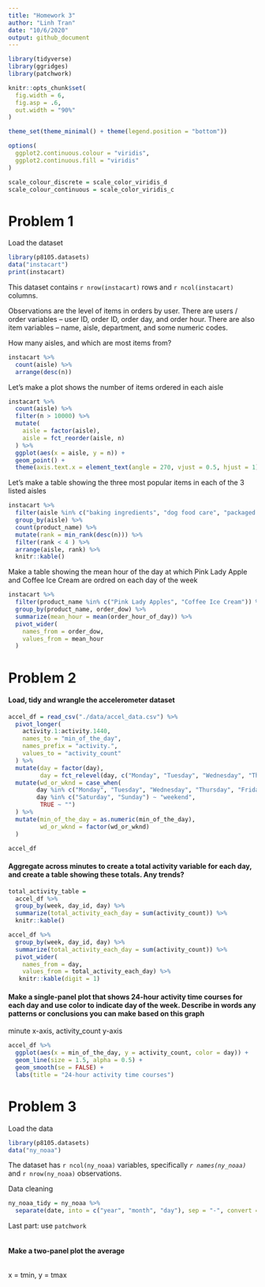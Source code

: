 ```yaml
---
title: "Homework 3"
author: "Linh Tran"
date: "10/6/2020"
output: github_document
---
```


```r
library(tidyverse)
library(ggridges)
library(patchwork)

knitr::opts_chunk$set(
  fig.width = 6,
  fig.asp = .6,  
  out.width = "90%"
)

theme_set(theme_minimal() + theme(legend.position = "bottom")) 

options(
  ggplot2.continuous.colour = "viridis",
  ggplot2.continuous.fill = "viridis"
)

scale_colour_discrete = scale_color_viridis_d
scale_colour_continuous = scale_color_viridis_c
```

# Problem 1

Load the dataset

```r
library(p8105.datasets)
data("instacart")
print(instacart)
```

This dataset contains `r nrow(instacart)` rows and `r ncol(instacart)` columns.

Observations are the level of items in orders by user. There are users / order variables – user ID, order ID, order day, and order hour. There are also item variables – name, aisle, department, and some numeric codes.

How many aisles, and which are most items from?

```r
instacart %>% 
  count(aisle) %>%
  arrange(desc(n))       
```

Let's make a plot shows the number of items ordered in each aisle

```r
instacart %>% 
  count(aisle) %>% 
  filter(n > 10000) %>% 
  mutate(
    aisle = factor(aisle),
    aisle = fct_reorder(aisle, n)
  ) %>% 
  ggplot(aes(x = aisle, y = n)) +
  geom_point() +
  theme(axis.text.x = element_text(angle = 270, vjust = 0.5, hjust = 1))
```

Let's make a table showing the three most popular items in each of the 3 listed aisles

```r
instacart %>% 
  filter(aisle %in% c("baking ingredients", "dog food care", "packaged vegetables fruits")) %>% 
  group_by(aisle) %>% 
  count(product_name) %>% 
  mutate(rank = min_rank(desc(n))) %>% 
  filter(rank < 4 ) %>% 
  arrange(aisle, rank) %>% 
  knitr::kable()
```

Make a table showing the mean hour of the day at which Pink Lady Apple and Coffee Ice Cream are ordred on each day of the week

```r
instacart %>% 
  filter(product_name %in% c("Pink Lady Apples", "Coffee Ice Cream")) %>% 
  group_by(product_name, order_dow) %>% 
  summarize(mean_hour = mean(order_hour_of_day)) %>% 
  pivot_wider(
    names_from = order_dow,
    values_from = mean_hour
  )
```

# Problem 2

#### Load, tidy and wrangle the accelerometer dataset

```r
accel_df = read_csv("./data/accel_data.csv") %>% 
  pivot_longer(
    activity.1:activity.1440,
    names_to = "min_of_the_day",
    names_prefix = "activity.",
    values_to = "activity_count"
  ) %>% 
  mutate(day = factor(day),
         day = fct_relevel(day, c("Monday", "Tuesday", "Wednesday", "Thursday", "Friday", "Saturday", "Sunday"))) %>% 
  mutate(wd_or_wknd = case_when(
        day %in% c("Monday", "Tuesday", "Wednesday", "Thursday", "Friday") ~ "weekday",
        day %in% c("Saturday", "Sunday") ~ "weekend",
         TRUE ~ "")
  ) %>% 
  mutate(min_of_the_day = as.numeric(min_of_the_day),
         wd_or_wknd = factor(wd_or_wknd)
  )

accel_df
```


#### Aggregate across minutes to create a total activity variable for each day, and create a table showing these totals. Any trends?

```r
total_activity_table = 
  accel_df %>% 
  group_by(week, day_id, day) %>% 
  summarize(total_activity_each_day = sum(activity_count)) %>% 
  knitr::kable()

accel_df %>% 
  group_by(week, day_id, day) %>% 
  summarize(total_activity_each_day = sum(activity_count)) %>% 
  pivot_wider(
    names_from = day,
    values_from = total_activity_each_day) %>% 
   knitr::kable(digit = 1)


```

#### Make a single-panel plot that shows 24-hour activity time courses for each day and use color to indicate day of the week. Describe in words any patterns or conclusions you can make based on this graph
minute x-axis, activity_count y-axis

```r
accel_df %>%  
  ggplot(aes(x = min_of_the_day, y = activity_count, color = day)) +
  geom_line(size = 1.5, alpha = 0.5) +  
  geom_smooth(se = FALSE) +
  labs(title = "24-hour activity time courses")
```



# Problem 3

Load the data 

```r
library(p8105.datasets)
data("ny_noaa")
```

The dataset has `r ncol(ny_noaa)` variables, specifically  *`r names(ny_noaa)`* and `r nrow(ny_noaa)` observations. 

Data cleaning

```r
ny_noaa_tidy = ny_noaa %>% 
  separate(date, into = c("year", "month", "day"), sep = "-", convert = TRUE)
```

Last part: use `patchwork`

```r

```

#### Make a two-panel plot the average 

```r

```


x = tmin, y = tmax